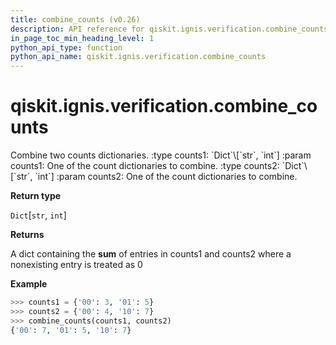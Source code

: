 ```yaml
---
title: combine_counts (v0.26)
description: API reference for qiskit.ignis.verification.combine_counts in qiskit v0.26
in_page_toc_min_heading_level: 1
python_api_type: function
python_api_name: qiskit.ignis.verification.combine_counts
---
```


<span id="qiskit-ignis-verification-combine-counts" />

# qiskit.ignis.verification.combine\_counts

<Function id="qiskit.ignis.verification.combine_counts" isDedicatedPage={true} github="https://github.com/qiskit-community/qiskit-ignis/tree/stable/0.6/qiskit/ignis/verification/tomography/data.py" signature="combine_counts(counts1, counts2)">
  Combine two counts dictionaries. :type counts1: `Dict`\[`str`, `int`] :param counts1: One of the count dictionaries to combine. :type counts2: `Dict`\[`str`, `int`] :param counts2: One of the count dictionaries to combine.

  **Return type**

  `Dict`\[`str`, `int`]

  **Returns**

  A dict containing the **sum** of entries in counts1 and counts2 where a nonexisting entry is treated as 0

  **Example**

  ```python
  >>> counts1 = {'00': 3, '01': 5}
  >>> counts2 = {'00': 4, '10': 7}
  >>> combine_counts(counts1, counts2)
  {'00': 7, '01': 5, '10': 7}
  ```
</Function>

